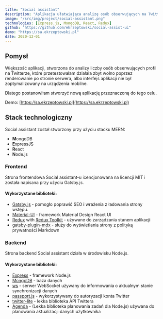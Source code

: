 ```yaml
---
title: "Social assistant"
description: "Aplikacja ułatwiająca analizę osób obserwujących na Twitterze"
image: "/src/img/project/social-assistant.png"
technologies: [Express.js, MongoDB, React, Redux]
github: "https://github.com/ekrzeptowski/social-assist-ui"
demo: "https://sa.ekrzeptowski.pl"
date: 2020-12-01
---
```


## Pomysł

Większość aplikacji, stworzona do analizy liczby osób obserwujących profil na Twitterze, które przetestowałam działała zbyt wolno poprzez renderowanie po stronie serwera, albo interfejs aplikacji nie był zoptymalizowany na urządzenia mobilne.

Dlatego postanowiłam stworzyć nową aplikację przeznaczoną do tego celu.

Demo: [https://sa.ekrzeptowski.pl](https://sa.ekrzeptowski.pl)

## Stack technologiczny

Social assistant został stworzony przy użyciu stacku MERN:

- **M**ongoDB
- **E**xpressJS
- **R**eact
- **N**ode.js

### Frontend


Strona frontendowa Social assistant-u icencjonowana na licencji MIT i została napisana przy użyciu Gatsby.js.

<GithubRepo repo="ekrzeptowski/social-assist-ui" />

#### Wykorzystane biblioteki:

- [Gatsby.js](https://www.gatsbyjs.com/) - pomogło poprawić SEO i wrażenia z ładowania strony wstępu.
- [Material-UI](https://material-ui.com/) - framework Material Design React UI
- [Redux](https://redux.js.org/) with [Redux Toolkit](https://redux-toolkit.js.org/) - używane do zarządzania stanem aplikacji
- [gatsby-plugin-mdx](https://www.gatsbyjs.com/plugins/gatsby-plugin-mdx/) - służy do wyświetlania strony z polityką prywatności Markdown

### Backend

Strona backend Social assistant działa w środowisku Node.js.

#### Wykorzystane biblioteki:

- [Express](https://expressjs.com/) - framework Node.js
- [MongoDB](https://www.mongodb.com/) - baza danych
- [ws](https://github.com/websockets/ws) - serwer WebSocket używany do informowania o aktualnym stanie synchronizacji danych
- [passport.js](http://www.passportjs.org/) - wykorzystywany do autoryzacji konta Twitter
- [twitter-lite](https://github.com/draftbit/twitter-lite) - lekka biblioteka API Twittera
- [Agenda](https://github.com/agenda/agenda) - (Lekka biblioteka planowania zadań dla Node.js) używana do planowania aktualizacji danych użytkownika

